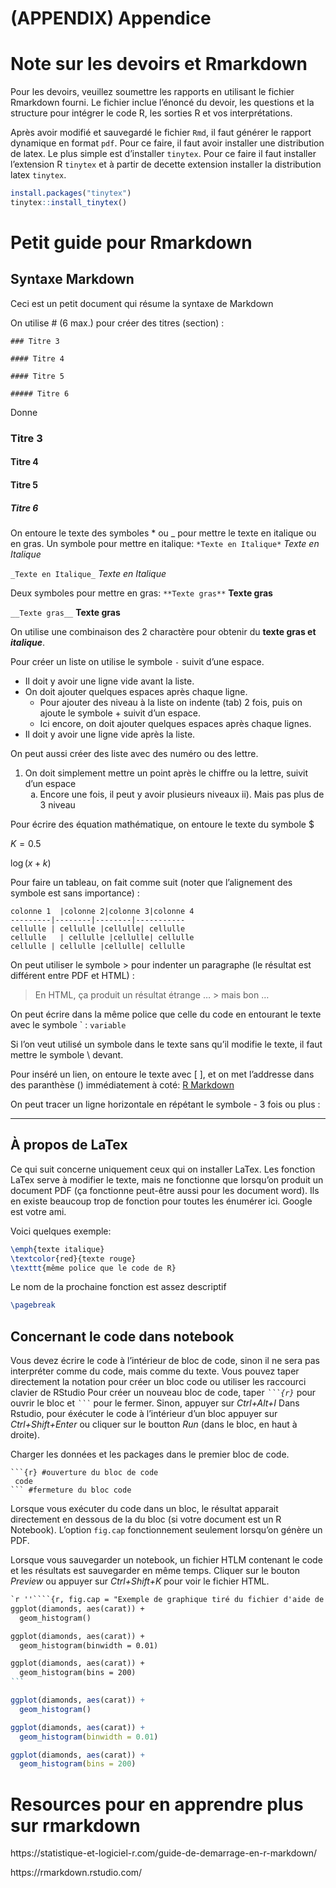 \cleardoublepage

# (APPENDIX) Appendice {-}

# Note sur les devoirs et Rmarkdown

Pour les devoirs, veuillez soumettre les rapports en utilisant le fichier Rmarkdown fourni.
Le fichier inclue l'énoncé du devoir, les questions et la structure pour intégrer le code R, les sorties R et vos interprétations.

Après avoir modifié et sauvegardé le fichier `Rmd`, il faut générer le rapport dynamique en format `pdf`.
Pour ce faire, il faut avoir installer une distribution de latex. Le plus simple est d'installer `tinytex`. Pour ce faire il faut installer l'extension R `tinytex` et à partir de decette extension installer la distribution latex `tinytex`.

```r
install.packages("tinytex")
tinytex::install_tinytex()
```



# Petit guide pour Rmarkdown

<!-- ajouter note sur installation de tinitex pour faire des pdf-->

## Syntaxe Markdown
Ceci est un petit document qui résume la syntaxe de Markdown

On utilise # (6 max.) pour créer des titres (section) :

``
### Titre 3
``

``
#### Titre 4
``

``
#### Titre 5
``

``
##### Titre 6
``

Donne

### Titre 3

#### Titre 4

#### Titre 5

##### Titre 6

On entoure le texte des symboles * ou _ pour mettre le texte en italique ou en gras.
Un symbole pour mettre en italique:
``*Texte en Italique*``
*Texte en Italique*

``_Texte en Italique_``
_Texte en Italique_

Deux symboles pour mettre en gras:
``**Texte gras**``
**Texte gras**

``__Texte gras__``
__Texte gras__

On utilise une combinaison des 2 charactère pour obtenir du __texte gras et *italique*__.


Pour créer un liste on utilise le symbole `-` suivit d'une espace.

- Il doit y avoir une ligne vide avant la liste.
- On doit ajouter quelques espaces après chaque ligne.
    + Pour ajouter des niveau à la liste on indente (tab) 2 fois, puis on ajoute le symbole + suivit d'un espace.
    + Ici encore, on doit ajouter quelques espaces après chaque lignes.
- Il doit y avoir une ligne vide après la liste.


On peut aussi créer des liste avec des numéro ou des lettre.

1. On doit simplement mettre un point après le chiffre ou la lettre, suivit d'un espace
    a. Encore une fois, il peut y avoir plusieurs niveaux
        ii). Mais pas plus de 3 niveau


Pour écrire des équation mathématique, on entoure le texte du symbole \$

$K = 0.5$

$\log(x + k)$


Pour faire un tableau, on fait comme suit (noter que l'alignement des symbole est sans importance) :

````
colonne 1  |colonne 2|colonne 3|colonne 4
---------|--------|--------|-----------
cellulle | cellulle |cellulle| cellulle
cellulle   | cellulle |cellulle| cellulle
cellulle | cellulle |cellulle| cellulle
````



On peut utiliser le symbole \>  pour indenter un paragraphe (le résultat est différent entre PDF et HTML) :

> En HTML, ça produit un résultat étrange ...
>> mais bon ...



On peut écrire dans la même police que celle du code en entourant le texte avec le symbole \` :
`variable`

Si l'on veut utilisé un symbole dans le texte sans qu'il modifie le texte, il faut mettre le symbole \\ devant.

Pour inséré un lien, on entoure le texte avec [ ], et on met l'addresse dans des paranthèse () immédiatement à coté:
[R Markdown](http://rmarkdown.rstudio.com)


On peut tracer un ligne horizontale en répétant le symbole - 3 fois ou plus :

---------------

## À propos de LaTex
Ce qui suit concerne uniquement ceux qui on installer LaTex.
Les fonction LaTex serve à modifier le texte, mais ne fonctionne que lorsqu'on produit un document PDF (ça fonctionne peut-être aussi pour les document word). Ils en existe beaucoup trop de fonction pour toutes les énumérer ici. Google est votre ami.

Voici quelques exemple:
````latex
\emph{texte italique}
\textcolor{red}{texte rouge}
\texttt{même police que le code de R}
````

Le nom de la prochaine fonction est assez descriptif
````latex
\pagebreak
````


## Concernant le code dans notebook
Vous devez écrire le code à l'intérieur de bloc de code, sinon il ne sera pas interpréter comme du code, mais comme du texte.
Vous pouvez taper directement la notation pour créer un bloc code ou utiliser les raccourci clavier de RStudio
Pour créer un nouveau bloc de code, taper *```` ```{r} ````* pour ouvrir le bloc et *```` ``` ````* pour le fermer.
Sinon, appuyer sur *Ctrl+Alt+I*
Dans Rstudio, pour éxécuter le code à l'intérieur d'un bloc appuyer sur *Ctrl+Shift+Enter* ou cliquer sur le boutton *Run* (dans le bloc, en haut à droite).

Charger les données et les packages dans le premier bloc de code.

````
```{r} #ouverture du bloc de code
 code
``` #fermeture du bloc code
````


Lorsque vous exécuter du code dans un bloc, le résultat apparait directement en dessous de la du bloc (si votre document est un R Notebook).
L'option `fig.cap` fonctionnement seulement lorsqu'on génère un PDF.

Lorsque vous sauvegarder un notebook, un fichier HTLM contenant le code et les résultats est sauvegarder en même temps. Cliquer sur le bouton *Preview* ou appuyer sur *Ctrl+Shift+K* pour voir le fichier HTML.

````markdown
`r ''````{r, fig.cap = "Exemple de graphique tiré du fichier d'aide de la fonction stat_bin"}
ggplot(diamonds, aes(carat)) +
  geom_histogram()

ggplot(diamonds, aes(carat)) +
  geom_histogram(binwidth = 0.01)

ggplot(diamonds, aes(carat)) +
  geom_histogram(bins = 200)
```
````

```r
ggplot(diamonds, aes(carat)) +
  geom_histogram()

ggplot(diamonds, aes(carat)) +
  geom_histogram(binwidth = 0.01)

ggplot(diamonds, aes(carat)) +
  geom_histogram(bins = 200)
```

# Resources pour en apprendre plus sur rmarkdown

https://statistique-et-logiciel-r.com/guide-de-demarrage-en-r-markdown/

https://rmarkdown.rstudio.com/
